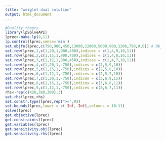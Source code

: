 ---
title: "weiglet dual solution"
output: html_document
---
```{r}
#Duality theory
library(lpSolveAPI)
lprec<-make.lp(9,11)
lp.control(lprec,sense='min')
set.objfn(lprec,c(750,900,450,13000,12000,5000,900,1200,750,0,0)) # Objective function
set.row(lprec,1,c(1,20,1,900,450),indices = c(1,4,9,10,11))
set.row(lprec,2,c(1,15,1,900,450),indices = c(1,4,8,10,11))
set.row(lprec,3,c(1,12,1,900,450),indices = c(1,4,7,10,11))
set.row(lprec,4,c(1,20,1,-750),indices = c(2,5,9,10))
set.row(lprec,5,c(1,15,1,-750),indices = c(2,5,8,10))
set.row(lprec,6,c(1,12,1,-750),indices = c(2,5,7,10))
set.row(lprec,7,c(1,20,1,-750),indices = c(3,6,9,11))
set.row(lprec,8,c(1,15,1,-750),indices = c(3,6,8,11))
set.row(lprec,9,c(1,12,1,-750),indices = c(3,6,7,11))
rhs<-rep(c(420,360,300),3)
set.rhs(lprec,rhs)
set.constr.type(lprec,rep(">=",9))
set.bounds(lprec,lower = c(-Inf,-Inf),columns = 10:11)
solve(lprec)
get.objective(lprec)
get.constraints(lprec)
get.variables(lprec)
get.sensitivity.obj(lprec)
get.sensitivity.rhs(lprec)



```

